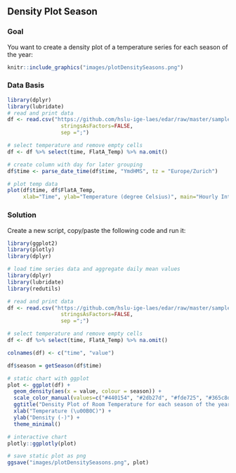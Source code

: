 \newpage
## Density Plot Season
### Goal
You want to create a density plot of a temperature series for each season of the year:

```r
knitr::include_graphics("images/plotDensitySeasons.png")
```

### Data Basis

```r
library(dplyr)
library(lubridate)
# read and print data
df <- read.csv("https://github.com/hslu-ige-laes/edar/raw/master/sampleData/flatTempHum.csv",
                 stringsAsFactors=FALSE,
                 sep =";")

# select temperature and remove empty cells
df <- df %>% select(time, FlatA_Temp) %>% na.omit()

# create column with day for later grouping
df$time <- parse_date_time(df$time, "YmdHMS", tz = "Europe/Zurich")

# plot temp data
plot(df$time, df$FlatA_Temp,
     xlab="Time", ylab="Temperature (degree Celsius)", main="Hourly Interval Raw Data", type = "l")

```
\newpage
### Solution
Create a new script, copy/paste the following code and run it:

```r
library(ggplot2)
library(plotly)
library(dplyr)

# load time series data and aggregate daily mean values
library(dplyr)
library(lubridate)
library(redutils)

# read and print data
df <- read.csv("https://github.com/hslu-ige-laes/edar/raw/master/sampleData/flatTempHum.csv",
                 stringsAsFactors=FALSE,
                 sep =";")

# select temperature and remove empty cells
df <- df %>% select(time, FlatA_Temp) %>% na.omit()

colnames(df) <- c("time", "value")

df$season = getSeason(df$time)

# static chart with ggplot
plot <- ggplot(df) + 
  geom_density(aes(x = value, colour = season)) +
  scale_color_manual(values=c("#440154", "#2db27d", "#fde725", "#365c8d")) +
  ggtitle("Density Plot of Room Temperature for each season of the year") +
  xlab("Temperature (\u00B0C)") +
  ylab("Density (-)") +
  theme_minimal()

# interactive chart
plotly::ggplotly(plot)
```

```r
# save static plot as png
ggsave("images/plotDensitySeasons.png", plot)
```

